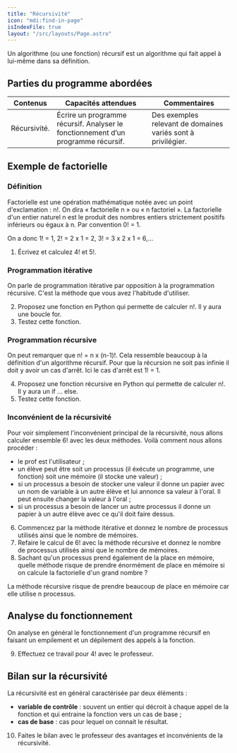 ```yaml
---
title: "Récursivité"
icon: "mdi:find-in-page"
isIndexFile: true
layout: "/src/layouts/Page.astro"
---
```


Un algorithme (ou une fonction) récursif est un algorithme qui fait appel à lui-même dans sa définition.

## Parties du programme abordées
| Contenus | Capacités attendues | Commentaires |
| - | - | - |
| Récursivité. | Écrire un programme récursif. Analyser le fonctionnement d’un programme récursif. | Des exemples relevant de domaines variés sont à privilégier. | 

## Exemple de factorielle
### Définition
Factorielle est une opération mathématique notée avec un point d'exclamation : n!. On dira « factorielle n » ou « n factoriel ». La factorielle d'un entier naturel n est le produit des nombres entiers strictement positifs inférieurs ou égaux à n. Par convention 0! = 1.

On a donc 1! = 1, 2! = 2 x 1 = 2, 3! = 3 x 2 x 1 = 6,…

1) Écrivez et calculez 4! et 5!.

### Programmation itérative
On parle de programmation itérative par opposition à la programmation récursive. C'est la méthode que vous avez l'habitude d'utiliser.

2. Proposez une fonction en Python qui permette de calculer n!. Il y aura une boucle for.
3. Testez cette fonction.

### Programmation récursive
On peut remarquer que n! = n x (n-1)!. Cela ressemble beaucoup à la définition d'un algorithme récursif. Pour que la récursion ne soit pas infinie il doit y avoir un cas d'arrêt. Ici le cas d'arrêt est 1! = 1.

4. Proposez une fonction récursive en Python qui permette de calculer n!. Il y aura un if … else.
5. Testez cette fonction.

### Inconvénient de la récursivité
Pour voir simplement l'inconvénient principal de la récursivité, nous allons calculer ensemble 6! avec les deux méthodes. Voilà comment nous allons procéder :
- le prof est l'utilisateur ;
- un élève peut être soit un processus (il éxécute un programme, une fonction) soit une mémoire (il stocke une valeur) ;
- si un processus a besoin de stocker une valeur il donne un papier avec un nom de variable à un autre élève et lui annonce sa valeur à l'oral. Il peut ensuite changer la valeur à l'oral ;
- si un processus a besoin de lancer un autre processus il donne un papier à un autre élève avec ce qu'il doit faire dessus.

6. Commencez par la méthode itérative et donnez le nombre de processus utilisés ainsi que le nombre de mémoires.
7. Refaire le calcul de 6! avec la méthode récursive et donnez le nombre de processus utilisés ainsi que le nombre de mémoires.
8. Sachant qu'un processus prend également de la place en mémoire, quelle méthode risque de prendre énormément de place en mémoire si on calcule la factorielle d'un grand nombre ?

La méthode récursive risque de prendre beaucoup de place en mémoire car elle utilise n processus.

## Analyse du fonctionnement
On analyse en général le fonctionnement d'un programme récursif en faisant un empilement et un dépilement des appels à la fonction.

9. Effectuez ce travail pour 4! avec le professeur.

## Bilan sur la récursivité
La récursivité est en général caractérisée par deux éléments :
  - __variable de contrôle__ : souvent un entier qui décroit à chaque appel de la fonction et qui entraine la fonction vers un cas de base ;
  - __cas de base__ : cas pour lequel on connait le résultat.

10. Faites le bilan avec le professeur des avantages et inconvénients de la récursivité.
